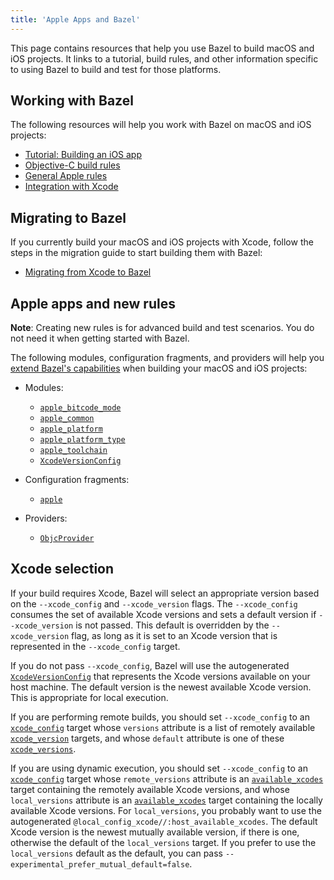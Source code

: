 ```yaml
---
title: 'Apple Apps and Bazel'
---
```



This page contains resources that help you use Bazel to build macOS and iOS
projects. It links to a tutorial, build rules, and other information specific to
using Bazel to build and test for those platforms.

## Working with Bazel

The following resources will help you work with Bazel on macOS and iOS projects:

*  [Tutorial: Building an iOS app](/tutorials/ios-app)
*  [Objective-C build rules](/reference/be/objective-c)
*  [General Apple rules](https://github.com/bazelbuild/rules_apple)
*  [Integration with Xcode](/install/ide)

## Migrating to Bazel

If you currently build your macOS and iOS projects with Xcode, follow the steps
in the migration guide to start building them with Bazel:

*  [Migrating from Xcode to Bazel](/migrate/xcode)

## Apple apps and new rules

**Note**: Creating new rules is for advanced build and test scenarios.
You do not need it when getting started with Bazel.

The following modules, configuration fragments, and providers will help you
[extend Bazel's capabilities](/rules/concepts)
when building your macOS and iOS projects:

*  Modules:

   *  [`apple_bitcode_mode`](/rules/lib/apple_bitcode_mode)
   *  [`apple_common`](/rules/lib/apple_common)
   *  [`apple_platform`](/rules/lib/apple_platform)
   *  [`apple_platform_type`](/rules/lib/apple_platform_type)
   *  [`apple_toolchain`](/rules/lib/apple_toolchain)
   *  [`XcodeVersionConfig`](/rules/lib/XcodeVersionConfig)

*  Configuration fragments:

   *  [`apple`](/rules/lib/apple)

*  Providers:

   *  [`ObjcProvider`](/rules/lib/ObjcProvider)

## Xcode selection

If your build requires Xcode, Bazel will select an appropriate version based on
the `--xcode_config` and `--xcode_version` flags. The `--xcode_config` consumes
the set of available Xcode versions and sets a default version if
`--xcode_version` is not passed. This default is overridden by the
`--xcode_version` flag, as long as it is set to an Xcode version that is
represented in the `--xcode_config` target.

If you do not pass `--xcode_config`, Bazel will use the autogenerated
[`XcodeVersionConfig`](/rules/lib/XcodeVersionConfig) that represents the
Xcode versions available on your host machine. The default version is
the newest available Xcode version. This is appropriate for local execution.

If you are performing remote builds, you should set `--xcode_config` to an
[`xcode_config`](/reference/be/objective-c#xcode_config)
target whose `versions` attribute is a list of remotely available
[`xcode_version`](/reference/be/objective-c#xcode_version)
targets, and whose `default` attribute is one of these
[`xcode_versions`](/reference/be/objective-c#xcode_version).

If you are using dynamic execution, you should set `--xcode_config` to an
[`xcode_config`](/reference/be/objective-c#xcode_config)
target whose `remote_versions` attribute is an
[`available_xcodes`](/reference/be/workspace#available_xcodes)
target containing the remotely available Xcode versions, and whose
`local_versions` attribute is an
[`available_xcodes`](/reference/be/workspace#available_xcodes)
target containing the locally available Xcode versions. For `local_versions`,
you probably want to use the autogenerated
`@local_config_xcode//:host_available_xcodes`. The default Xcode version is the
newest mutually available version, if there is one, otherwise the default of the
`local_versions` target. If you prefer to use the `local_versions` default
as the default, you can pass `--experimental_prefer_mutual_default=false`.
